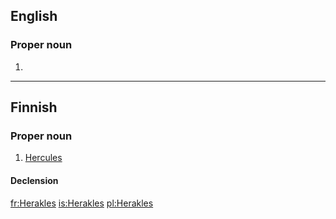 {{also|Hêraklês}}
==English==

===Proper noun===
{{en-proper noun}}

# {{alternative spelling of|[[Heracles]]}}

----

==Finnish==

===Proper noun===
{{infl|fi|proper noun}}

# {{Greek mythology|lang=fi}} [[Hercules]]

====Declension====
{{fi-decl-vieras|Herakl|||e|np=1}}

[[fr:Herakles]]
[[is:Herakles]]
[[pl:Herakles]]